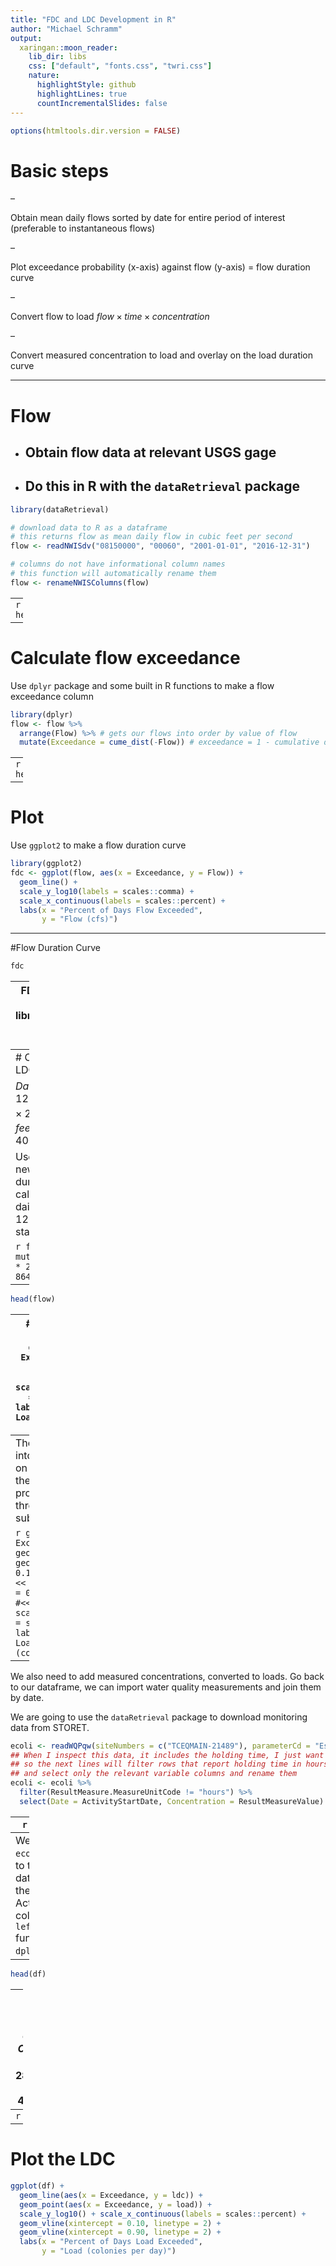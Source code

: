 ```yaml
---
title: "FDC and LDC Development in R"
author: "Michael Schramm"
output:
  xaringan::moon_reader:
    lib_dir: libs
    css: ["default", "fonts.css", "twri.css"]
    nature:
      highlightStyle: github
      highlightLines: true
      countIncrementalSlides: false
---
```


```r
options(htmltools.dir.version = FALSE)
```

# Basic steps

--

Obtain mean daily flows sorted by date for entire period of interest (preferable to instantaneous flows)

--

Plot exceedance probability (x-axis) against flow (y-axis) $=$ flow duration curve

--

Convert flow to load $flow\times time\times concentration$

--

Convert measured concentration to load and overlay on the load duration curve

---

# Flow

- Obtain flow data at relevant USGS gage
--
- Do this in R with the `dataRetrieval` package
--
```r
library(dataRetrieval)

# download data to R as a dataframe 
# this returns flow as mean daily flow in cubic feet per second
flow <- readNWISdv("08150000", "00060", "2001-01-01", "2016-12-31")

# columns do not have informational column names
# this function will automatically rename them
flow <- renameNWISColumns(flow)
```
--
```r
head(flow)
```

---

# Calculate flow exceedance
Use `dplyr` package and some built in R functions to make a flow exceedance column

```r
library(dplyr)
flow <- flow %>%
  arrange(Flow) %>% # gets our flows into order by value of flow
  mutate(Exceedance = cume_dist(-Flow)) # exceedance = 1 - cumulative distribution function of flow
```
--
```r
head(flow)
```

---

# Plot
Use `ggplot2` to make a flow duration curve
```r
library(ggplot2)
fdc <- ggplot(flow, aes(x = Exceedance, y = Flow)) +
  geom_line() +
  scale_y_log10(labels = scales::comma) +
  scale_x_continuous(labels = scales::percent) +
  labs(x = "Percent of Days Flow Exceeded",
       y = "Flow (cfs)")

```

---

#Flow Duration Curve
```r
fdc
```

---
FDC in a handful of lines
```r
library(dataRetrieval)
library(dplyr)
library(ggplot2)

flow <- readNWISdv("08150000", "00060", "2001-01-01", "2016-12-31")
flow <- renameNWISColumns(flow)

flow <- flow %>%
  arrange(Flow) %>% 
  mutate(Exceedance = cume_dist(-Flow))

ggplot(flow, aes(x = Exceedance, y = Flow)) +
  geom_line() +
  scale_y_log10(labels = scales::comma) +
  scale_x_continuous(labels = scales::percent) +
  labs(x = "Percent of Days Flow Exceeded",
       y = "Flow (cfs)")
```

---
# Convert FDC to LDC

$Daily Load=126colonies/100mL\times 28316.8mL/foot^3\times feet^3/second\times 86,400 seconds/day$

Use `dplyr` to create new column with load duration curve values calculated from mean daily flow and the 126 cfu/100 mL standard. 

```r
flow <- flow %>%
  mutate(ldc = 126/100 * 28316.8 * Flow * 86400)
```
--
```r
head(flow)
```

---
#Load Duration Curve
Use `ggplot2` again
```r
ggplot(flow, aes(x = Exceedance, y = ldc)) +
  geom_line() +
  scale_y_log10() +
  scale_x_continuous(labels = scales::percent) +
  labs(x = "Percent of Days Load Exceeded",
       y = "Load (colonies per day)")
```

---
The LDC is usually broken into flow categories based on a visual inspection of the curve. This curve can probably be broken into three categories. This is subjective. 

```r
ggplot(flow, aes(x = Exceedance, y = ldc)) +
  geom_line() +
  geom_vline(xintercept = 0.10, linetype = 2) +  #<<
  geom_vline(xintercept = 0.90, linetype = 2) +  #<<
  scale_y_log10() +
  scale_x_continuous(labels = scales::percent) +
  labs(x = "Percent of Days Load Exceeded",
       y = "Load (colonies per day)")
```

---
We also need to add measured concentrations, converted to loads.
Go back to our dataframe, we can import water quality measurements and join them by date.

We are going to use the `dataRetrieval` package to download monitoring data from STORET.
```r
ecoli <- readWQPqw(siteNumbers = c("TCEQMAIN-21489"), parameterCd = "Escherichia coli")
## When I inspect this data, it includes the holding time, I just want concentrations.
## so the next lines will filter rows that report holding time in hours
## and select only the relevant variable columns and rename them
ecoli <- ecoli %>%
  filter(ResultMeasure.MeasureUnitCode != "hours") %>%
  select(Date = ActivityStartDate, Concentration = ResultMeasureValue)
```
--
```r
head(ecoli)
```

---
We can join the `ecoli` dataframe to the `flow` dataframe using the date and ActivityStartDate column and the `left_join()` function in `dplyr`.
```r
df <- flow %>%
  left_join(ecoli, by = "Date")
```
--
```r
head(df)
```

---
Estimate daily loads from measured concentrations
$Colonies/100mL\times Flow\times 28316.8mL/foot^3\times 86,400 seconds/day$

```r
df <- df %>%
  mutate(load = Concentration/100 * Flow * 28316.8 * 86400)
```
--
```r
head(df)
```

---
# Plot the LDC

```r
ggplot(df) +
  geom_line(aes(x = Exceedance, y = ldc)) +
  geom_point(aes(x = Exceedance, y = load)) +
  scale_y_log10() + scale_x_continuous(labels = scales::percent) +
  geom_vline(xintercept = 0.10, linetype = 2) +
  geom_vline(xintercept = 0.90, linetype = 2) +
  labs(x = "Percent of Days Load Exceeded",
       y = "Load (colonies per day)")
```


